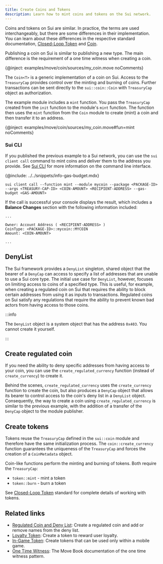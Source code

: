```yaml
---
title: Create Coins and Tokens
description: Learn how to mint coins and tokens on the Sui network.
---
```


Coins and tokens on Sui are similar. In practice, the terms are used interchangeably, but there are some differences in their implementation. You can learn about these differences in the respective standard documentation, [Closed-Loop Token](../../standards/closed-loop-token.mdx) and [Coin](../../standards/coin.mdx).

Publishing a coin on Sui is similar to publishing a new type. The main difference is the requirement of a one time witness when creating a coin.

{@inject: examples/move/coin/sources/my_coin.move noComments}

The `Coin<T>` is a generic implementation of a coin on Sui. Access to the `TreasuryCap` provides control over the minting and burning of coins. Further transactions can be sent directly to the `sui::coin::Coin` with `TreasuryCap` object as authorization.

The example module includes a `mint` function. You pass the `TreasuryCap` created from the `init` function to the module's `mint` function. The function then uses the `mint` function from the `Coin` module to create (mint) a coin and then transfer it to an address. 

{@inject: examples/move/coin/sources/my_coin.move#fun=mint noComments}

### Sui CLI

If you published the previous example to a Sui network, you can use the `sui client call` command to mint coins and deliver them to the address you provide. See [Sui CLI](../../references/cli.mdx) for more information on the command line interface.

{@include: ../../snippets/info-gas-budget.mdx}

```shell
sui client call --function mint --module mycoin --package <PACKAGE-ID> --args <TREASURY-CAP-ID> <COIN-AMOUNT> <RECIPIENT-ADDRESS> --gas-budget <GAS-AMOUNT>
```

If the call is successful your console displays the result, which includes a **Balance Changes** section with the following information included:

```shell
...

Owner: Account Address ( <RECIPIENT-ADDRESS> ) 
CoinType: <PACKAGE-ID>::mycoin::MYCOIN 
Amount: <COIN-AMOUNT>

...
```

## DenyList

The Sui framework provides a `DenyList` singleton, shared object that the bearer of a `DenyCap` can access to specify a list of addresses that are unable to use a Sui core type. The initial use case for `DenyList`, however, focuses on limiting access to coins of a specified type. This is useful, for example, when creating a regulated coin on Sui that requires the ability to block certain addresses from using it as inputs to transactions. Regulated coins on Sui satisfy any regulations that require the ability to prevent known bad actors from having access to those coins. 

:::info

The `DenyList` object is a system object that has the address `0x403`. You cannot create it yourself.

:::

## Create regulated coin

If you need the ability to deny specific addresses from having access to your coin, you can use the `create_regulated_currency` function (instead of `create_currency`) to create it.

Behind the scenes, `create_regulated_currency` uses the `create_currency` function to create the coin, but also produces a `DenyCap` object that allows its bearer to control access to the coin's deny list in a `DenyList` object. Consequently, the way to create a coin using `create_regulated_currency` is similar to the previous example, with the addition of a transfer of the `DenyCap` object to the module publisher.

## Create tokens

Tokens reuse the `TreasuryCap` defined in the `sui::coin` module and therefore have the same initialization process. The `coin::create_currency` function guarantees the uniqueness of the `TreasuryCap` and forces the creation of a `CoinMetadata` object.

Coin-like functions perform the minting and burning of tokens. Both require the `TreasuryCap`:

- `token::mint` - mint a token
- `token::burn` - burn a token

See [Closed-Loop Token](../../standards/closed-loop-token.mdx) standard for complete details of working with tokens.

## Related links

- [Regulated Coin and Deny List](./coin/regulated.mdx): Create a regulated coin and add or remove names from the deny list.
- [Loyalty Token](./coin/loyalty.mdx): Create a token to reward user loyalty.
- [In-Game Token](./coin/in-game-token.mdx): Create tokens that can be used only within a mobile game.
- [One Time Witness](https://move-book.com/programmability/one-time-witness.html): The Move Book documentation of the one time witness pattern. 
